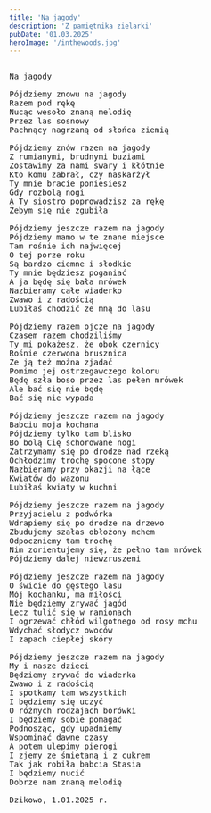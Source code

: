 ```yaml
---
title: 'Na jagody'
description: 'Z pamiętnika zielarki'
pubDate: '01.03.2025'
heroImage: '/inthewoods.jpg'
---
```

<pre>
  
Na jagody

Pójdziemy znowu na jagody
Razem pod rękę
Nucąc wesoło znaną melodię
Przez las sosnowy
Pachnący nagrzaną od słońca ziemią

Pójdziemy znów razem na jagody
Z rumianymi, brudnymi buziami
Zostawimy za nami swary i kłótnie
Kto komu zabrał, czy naskarżył
Ty mnie bracie poniesiesz
Gdy rozbolą nogi
A Ty siostro poprowadzisz za rękę
Żebym się nie zgubiła

Pójdziemy jeszcze razem na jagody
Pójdziemy mamo w te znane miejsce
Tam rośnie ich najwięcej
O tej porze roku 
Są bardzo ciemne i słodkie
Ty mnie będziesz poganiać
A ja będę się bała mrówek
Nazbieramy całe wiaderko
Żwawo i z radością
Lubiłaś chodzić ze mną do lasu

Pójdziemy razem ojcze na jagody
Czasem razem chodziliśmy
Ty mi pokażesz, że obok czernicy
Rośnie czerwona brusznica
Że ją też można zjadać
Pomimo jej ostrzegawczego koloru
Będę szła boso przez las pełen mrówek
Ale bać się nie będę
Bać się nie wypada

Pójdziemy jeszcze razem na jagody
Babciu moja kochana
Pójdziemy tylko tam blisko
Bo bolą Cię schorowane nogi
Zatrzymamy się po drodze nad rzeką
Ochłodzimy trochę spocone stopy
Nazbieramy przy okazji na łące 
Kwiatów do wazonu
Lubiłaś kwiaty w kuchni

Pójdziemy jeszcze razem na jagody
Przyjacielu z podwórka
Wdrapiemy się po drodze na drzewo
Zbudujemy szałas obłożony mchem
Odpoczniemy tam trochę
Nim zorientujemy się, że pełno tam mrówek
Pójdziemy dalej niewzruszeni

Pójdziemy jeszcze razem na jagody
O świcie do gęstego lasu
Mój kochanku, ma miłości
Nie będziemy zrywać jagód
Lecz tulić się w ramionach
I ogrzewać chłód wilgotnego od rosy mchu
Wdychać słodycz owoców
I zapach ciepłej skóry

Pójdziemy jeszcze razem na jagody
My i nasze dzieci
Będziemy zrywać do wiaderka
Żwawo i z radością
I spotkamy tam wszystkich 
I będziemy się uczyć 
O różnych rodzajach borówki
I będziemy sobie pomagać
Podnosząc, gdy upadniemy
Wspominać dawne czasy
A potem ulepimy pierogi
I zjemy ze śmietaną i z cukrem
Tak jak robiła babcia Stasia
I będziemy nucić
Dobrze nam znaną melodię

Dzikowo, 1.01.2025 r.


</pre>
